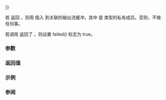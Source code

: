 {{cpp/iterator/ostreambuf_iterator/title|operator{{=}}}}
{{cpp/iterator/ostreambuf_iterator/navbar}}
{{dcl begin}}
{{dcl|1=
ostreambuf_iterator&amp; operator=( CharT c );
}}
{{dcl end}}

若 {{lc|failed()}} 返回 {{c|false}}，则用 {{c|pbuf-&gt;sputc(c)}} 插入 {{c|c}} 到关联的输出流缓冲，其中 {{tt|pbuf}} 是 {{tt|streambuf_type*}} 类型的私有成员。否则，不做任何事。

若调用 {{c|pbuf-&gt;sputc(c)}} 返回了 {{c|Traits::eof}}，则设置 failed() 标志为 true。

===参数===
{{par begin}}
{{par|c|要插入的字符}}
{{par end}}

===返回值===
{{c|*this}}

===示例===
{{example
|code=
}}

===参阅===
{{dsc begin}}
{{dsc inc|cpp/io/basic_streambuf/dsc sputc}}
{{dsc end}}

{{langlinks|de|en|es|fr|it|ja|pt|ru}}